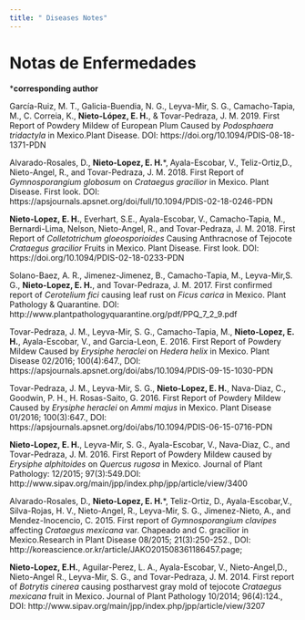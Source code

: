```yaml
---
title: " Diseases Notes"
---
```

  

# Notas de Enfermedades
  
***corresponding author**  

García-Ruiz, M. T., Galicia-Buendia, N. G., Leyva-Mir, S. G., Camacho-Tapia, M., C. Correia, K., **Nieto-López, E. H.**, & Tovar-Pedraza, J. M. 2019. First Report of Powdery Mildew of European Plum Caused by _Podosphaera tridactyla_ in Mexico.Plant Disease. DOI: https://doi.org/10.1094/PDIS-08-18-1371-PDN  

Alvarado-Rosales, D., **Nieto-Lopez, E. H.***, Ayala-Escobar, V., Teliz-Ortiz,D., Nieto-Angel, R., and Tovar-Pedraza, J. M. 2018. First Report of _Gymnosporangium globosum_ on _Crataegus gracilior_ in Mexico. Plant Disease.
First look. DOI: https://apsjournals.apsnet.org/doi/full/10.1094/PDIS-02-18-0246-PDN

**Nieto-Lopez, E. H.**, Everhart, S.E., Ayala-Escobar, V., Camacho-Tapia, M., Bernardi-Lima, Nelson, Nieto-Angel, R., and Tovar-Pedraza, J. M. 2018. First Report of _Colletotrichum gloeosporioides_ Causing Anthracnose of
Tejocote _Crataegus gracilior_ Fruits in Mexico. Plant Disease. First look.
DOI: https://doi.org/10.1094/PDIS-02-18-0233-PDN

Solano-Baez, A. R., Jimenez-Jimenez, B., Camacho-Tapia, M., Leyva-Mir,S. G., **Nieto-Lopez, E. H.**, and Tovar-Pedraza, J. M. 2017. First confirmed
report of _Cerotelium fici_ causing leaf rust on _Ficus carica_ in Mexico. Plant Pathology & Quarantine. DOI:
http://www.plantpathologyquarantine.org/pdf/PPQ_7_2_9.pdf


Tovar-Pedraza, J. M., Leyva-Mir, S. G., Camacho-Tapia, M., **Nieto-Lopez, E. H.**, Ayala-Escobar, V., and Garcia-Leon, E. 2016. First Report of Powdery Mildew Caused by _Erysiphe heraclei_ on _Hedera helix_ in Mexico.
Plant Disease 02/2016; 100(4):647., DOI:
https://apsjournals.apsnet.org/doi/abs/10.1094/PDIS-09-15-1030-PDN

Tovar-Pedraza, J. M., Leyva-Mir, S. G., **Nieto-Lopez, E. H.**, Nava-Diaz, C., Goodwin, P. H., H. Rosas-Saito, G. 2016. First Report of Powdery Mildew Caused by _Erysiphe heraclei_ on _Ammi majus_ in Mexico. Plant Disease
01/2016; 100(3):647., DOI:
https://apsjournals.apsnet.org/doi/abs/10.1094/PDIS-06-15-0716-PDN

**Nieto-Lopez, E. H.**, Leyva-Mir, S. G., Ayala-Escobar, V., Nava-Diaz, C., and Tovar-Pedraza, J. M. 2016. First Report of Powdery Mildew caused by
_Erysiphe alphitoides_ on _Quercus rugosa_ in Mexico. Journal of Plant Pathology:
12/2015; 97(3):549.DOI:
http://www.sipav.org/main/jpp/index.php/jpp/article/view/3400

Alvarado-Rosales, D., **Nieto-Lopez, E. H.***, Teliz-Ortiz, D., Ayala-Escobar,V., Silva-Rojas, H. V., Nieto-Angel, R., Leyva-Mir, S. G., Jimenez-Nieto, A., and Mendez-Inocencio, C. 2015. First report of _Gymnosporangium clavipes_
affecting _Crataegus mexicana_ var. Chapeado and C. gracilior in Mexico.Research in Plant Disease 08/2015; 21(3):250-252., DOI: http://koreascience.or.kr/article/JAKO201508361186457.page;

**Nieto-Lopez, E.H.**, Aguilar-Perez, L. A., Ayala-Escobar, V., Nieto-Angel,D., Nieto-Angel R., Leyva-Mir, S. G., and Tovar-Pedraza, J. M. 2014. First
report of _Botrytis cinerea_ causing postharvest gray mold of tejocote
_Crataegus mexicana_ fruit in Mexico. Journal of Plant Pathology 10/2014;
96(4):124., DOI:
http://www.sipav.org/main/jpp/index.php/jpp/article/view/3207

